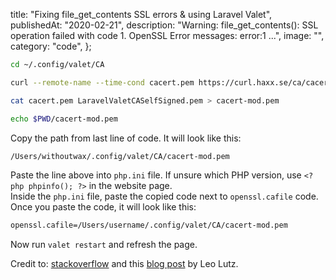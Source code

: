   title: "Fixing file_get_contents SSL errors & using Laravel Valet",
  publishedAt: "2020-02-21",
  description:
    "Warning: file_get_contents(): SSL operation failed with code 1. OpenSSL Error messages: error:1 ...",
  image: "",
  category: "code",
};

```bash
cd ~/.config/valet/CA

curl --remote-name --time-cond cacert.pem https://curl.haxx.se/ca/cacert.pem

cat cacert.pem LaravelValetCASelfSigned.pem > cacert-mod.pem

echo $PWD/cacert-mod.pem
```

Copy the path from last line of code. It will look like this:

```bash
/Users/withoutwax/.config/valet/CA/cacert-mod.pem
```

Paste the line above into `php.ini` file. If unsure which PHP version, use `<?php phpinfo(); ?>` in the website page.  
Inside the `php.ini` file, paste the copied code next to `openssl.cafile` code. Once you paste the code, it will look like this:

```bash
openssl.cafile=/Users/username/.config/valet/CA/cacert-mod.pem
```

Now run `valet restart` and refresh the page.

Credit to: [stackoverflow](https://stackoverflow.com/a/39807251/8762354) and this [blog post](https://leolutz.com/tag/https-stream-wrapper/) by Leo Lutz.
